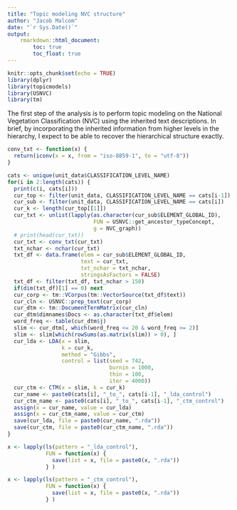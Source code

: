 ```yaml
---
title: "Topic modeling NVC structure"
author: "Jacob Malcom"
date: "`r Sys.Date()`"
output:
    rmarkdown::html_document:
        toc: true
        toc_float: true
---
```


```r
knitr::opts_chunk$set(echo = TRUE)
library(dplyr)
library(topicmodels)
library(USNVC)
library(tm)
```

The first step of the analysis is to perform topic modeling on the National Vegetation Classification (NVC) using the inherited text descriptions. In brief, by incorporating the inherited information from higher levels in the hierarchy, I expect to be able to recover the hierarchical structure exactly.

```r
conv_txt <- function(x) {
  return(iconv(x = x, from = "iso-8859-1", to = "utf-8"))
}

cats <- unique(unit_data$CLASSIFICATION_LEVEL_NAME)
for(i in 2:length(cats)) {
  print(c(i, cats[i]))
  cur_top <- filter(unit_data, CLASSIFICATION_LEVEL_NAME == cats[i-1])
  cur_sub <- filter(unit_data, CLASSIFICATION_LEVEL_NAME == cats[i])
  cur_k <- length(cur_top[[1]])
  cur_txt <- unlist(lapply(as.character(cur_sub$ELEMENT_GLOBAL_ID),
                           FUN = USNVC::get_ancestor_typeConcept,
                           g = NVC_graph))
  # print(head(cur_txt))
  cur_txt <- conv_txt(cur_txt)
  txt_nchar <- nchar(cur_txt)
  txt_df <- data.frame(elem = cur_sub$ELEMENT_GLOBAL_ID,
                       text = cur_txt,
                       txt_nchar = txt_nchar,
                       stringsAsFactors = FALSE)
  txt_df <- filter(txt_df, txt_nchar > 150)
  if(dim(txt_df)[1] == 0) next
  cur_corp <- tm::VCorpus(tm::VectorSource(txt_df$text))
  cur_cln <- USNVC::prep_text(cur_corp)
  cur_dtm <- tm::DocumentTermMatrix(cur_cln)
  cur_dtm$dimnames$Docs <- as.character(txt_df$elem)
  word_freq <- table(cur_dtm$j)
  slim <- cur_dtm[, which(word_freq <= 20 & word_freq >= 2)]
  slim <- slim[which(rowSums(as.matrix(slim)) > 0), ]
  cur_lda <- LDA(x = slim,
                 k = cur_k,
                 method = "Gibbs",
                 control = list(seed = 742,
                                burnin = 1000,
                                thin = 100,
                                iter = 4000))
  cur_ctm <- CTM(x = slim, k = cur_k)
  cur_name <- paste0(cats[i], "_to_", cats[i-1], "_lda_control")
  cur_ctm_name <- paste0(cats[i], "_to_", cats[i-1], "_ctm_control")
  assign(x = cur_name, value = cur_lda)
  assign(x = cur_ctm_name, value = cur_ctm)
  save(cur_lda, file = paste0(cur_name, ".rda"))
  save(cur_ctm, file = paste0(cur_ctm_name, ".rda"))
}

x <- lapply(ls(pattern = "_lda_control"), 
            FUN = function(x) {
              save(list = x, file = paste0(x, ".rda")) 
            } )

x <- lapply(ls(pattern = "_ctm_control"), 
            FUN = function(x) {
              save(list = x, file = paste0(x, ".rda"))
            } )
```
